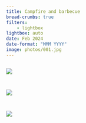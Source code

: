 ```yaml
---
title: Campfire and barbecue
bread-crumbs: true
filters:
    - lightbox
lightbox: auto
date: Feb 2024
date-format: "MMM YYYY"
image: photos/001.jpg
---
```


::: {style="display: grid;grid-template-columns: repeat(auto-fill, minmax(250px, 1fr));grid-gap: 1em;"}


![](photos/001.jpg){group="my-gallery"}

![](photos/002.jpg){group="my-gallery"}

![](photos/003.jpg){group="my-gallery"}

:::
